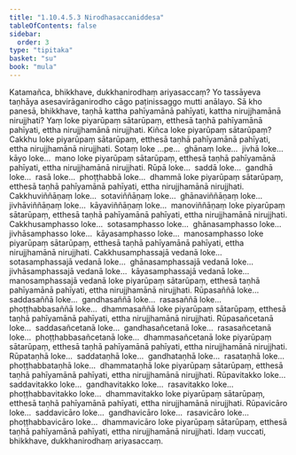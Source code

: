 ```yaml
---
title: "1.10.4.5.3 Nirodhasaccaniddesa"
tableOfContents: false
sidebar:
  order: 3
type: "tipitaka"
basket: "su"
book: "mula"
---
```



<DynamicBreadcrumb />

<Division number="134" book="mula" bookNo="9" page="86">

<Paragraph number="420" book="mula">
Katamañca, bhikkhave, dukkhanirodhaṃ ariyasaccaṃ? Yo tassāyeva taṇhāya asesavirāganirodho cāgo paṭinissaggo mutti anālayo.
</Paragraph>

<Paragraph number="421" book="mula">
Sā kho panesā, bhikkhave, taṇhā kattha pahīyamānā pahīyati, kattha nirujjhamānā nirujjhati? Yaṃ loke piyarūpaṃ sātarūpaṃ, etthesā taṇhā pahīyamānā pahīyati, ettha nirujjhamānā nirujjhati.
</Paragraph>

<Paragraph number="422" book="mula">
Kiñca loke piyarūpaṃ sātarūpaṃ? Cakkhu loke piyarūpaṃ sātarūpaṃ, etthesā taṇhā pahīyamānā pahīyati, ettha nirujjhamānā nirujjhati. Sotaṃ loke …pe…  ghānaṃ loke…  jivhā loke…  kāyo loke…  mano loke piyarūpaṃ sātarūpaṃ, etthesā taṇhā pahīyamānā pahīyati, ettha nirujjhamānā nirujjhati.
</Paragraph>

<Paragraph number="423" book="mula">
Rūpā loke…  saddā loke…  gandhā loke…  rasā loke…  phoṭṭhabbā loke…  dhammā loke piyarūpaṃ sātarūpaṃ, etthesā taṇhā pahīyamānā pahīyati, ettha nirujjhamānā nirujjhati.
</Paragraph>

<Paragraph number="424" book="mula">
Cakkhuviññāṇaṃ loke…  sotaviññāṇaṃ loke…  ghānaviññāṇaṃ loke…  jivhāviññāṇaṃ loke…  kāyaviññāṇaṃ loke…  manoviññāṇaṃ loke piyarūpaṃ sātarūpaṃ, etthesā taṇhā pahīyamānā pahīyati, ettha nirujjhamānā nirujjhati.
</Paragraph>

<Paragraph number="425" book="mula">
Cakkhusamphasso loke…  sotasamphasso loke…  ghānasamphasso loke…  jivhāsamphasso loke…  kāyasamphasso loke…  manosamphasso loke piyarūpaṃ sātarūpaṃ, etthesā taṇhā pahīyamānā pahīyati, ettha nirujjhamānā nirujjhati.
</Paragraph>

<Paragraph number="426" book="mula">
Cakkhusamphassajā vedanā loke…  sotasamphassajā vedanā loke…  ghānasamphassajā vedanā loke…  jivhāsamphassajā vedanā loke…  kāyasamphassajā vedanā loke…  manosamphassajā vedanā loke piyarūpaṃ sātarūpaṃ, etthesā taṇhā pahīyamānā pahīyati, ettha nirujjhamānā nirujjhati.
</Paragraph>

<Paragraph number="427" book="mula">
Rūpasaññā loke…  saddasaññā loke…  gandhasaññā loke…  rasasaññā loke…  phoṭṭhabbasaññā loke…  dhammasaññā loke piyarūpaṃ sātarūpaṃ, etthesā taṇhā pahīyamānā pahīyati, ettha nirujjhamānā nirujjhati.
</Paragraph>

<Paragraph number="428" book="mula">
Rūpasañcetanā loke…  saddasañcetanā loke…  gandhasañcetanā loke…  rasasañcetanā loke…  phoṭṭhabbasañcetanā loke…  dhammasañcetanā loke piyarūpaṃ sātarūpaṃ, etthesā taṇhā pahīyamānā pahīyati, ettha nirujjhamānā nirujjhati.
</Paragraph>

<Paragraph number="429" book="mula">
Rūpataṇhā loke…  saddataṇhā loke…  gandhataṇhā loke…  rasataṇhā loke…  phoṭṭhabbataṇhā loke…  dhammataṇhā loke piyarūpaṃ sātarūpaṃ, etthesā taṇhā pahīyamānā pahīyati, ettha nirujjhamānā nirujjhati.
</Paragraph>

<Paragraph number="430" book="mula">
Rūpavitakko loke…  saddavitakko loke…  gandhavitakko loke…  rasavitakko loke…  phoṭṭhabbavitakko loke…  dhammavitakko loke piyarūpaṃ sātarūpaṃ, etthesā taṇhā pahīyamānā pahīyati, ettha nirujjhamānā nirujjhati.
</Paragraph>

<Paragraph number="431" book="mula">
Rūpavicāro loke…  saddavicāro loke…  gandhavicāro loke…  rasavicāro loke…  phoṭṭhabbavicāro loke…  dhammavicāro loke piyarūpaṃ sātarūpaṃ, etthesā taṇhā pahīyamānā pahīyati, ettha nirujjhamānā nirujjhati. Idaṃ vuccati, bhikkhave, dukkhanirodhaṃ ariyasaccaṃ.
</Paragraph>
</Division>